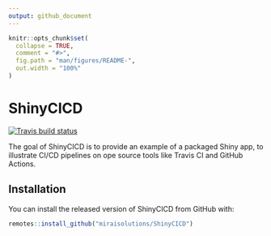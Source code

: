 ```yaml
---
output: github_document
---
```


<!-- README.md is generated from README.Rmd. Please edit that file -->

```r
knitr::opts_chunk$set(
  collapse = TRUE,
  comment = "#>",
  fig.path = "man/figures/README-",
  out.width = "100%"
)
```

# ShinyCICD

<!-- badges: start -->
[![Travis build status](https://travis-ci.com/miraisolutions/ShinyCICD.svg?branch=master)](https://travis-ci.com/miraisolutions/ShinyCICD)
<!-- badges: end -->

The goal of ShinyCICD is to provide an example of a packaged Shiny app, to illustrate CI/CD pipelines on ope source tools like Travis CI and GitHub Actions.

## Installation

You can install the released version of ShinyCICD from GitHub with:

``` r
remotes::install_github("miraisolutions/ShinyCICD")
```
